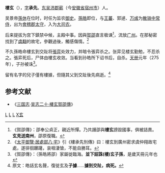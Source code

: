 '''樓玄'''（{{bd||？|?||catIdx=L}}），[[表字|字]]'''承先'''。[[孫吳_(三國)|东吴]][[沛郡|沛郡]][[蕲|蕲]]（今[[安徽省|安徽省]][[宿州市|宿州市]]）人。

吴景帝[[孫休|孫休]]在位时，时任为监农[[御史|御史]]。[[孫皓|孫皓]]即位，与[[王蕃|王蕃]]、郭逴、[[万彧|万彧]]为[[散骑常侍|散骑中常侍]]，出为[[會稽郡|會稽郡]][[太守|太守]]，入为[[大司农|大司农]]。

后来提拔为宫下鎮禁中候，主殿中事。因與[[賀邵|賀邵]]直言极谏<ref>《賀邵傳》：邵奉公貞正，親近所憚。乃共譖邵與'''樓玄'''謗毀國事，俱被詰責。'''玄見送南州'''，邵原復職。</ref>，流放[[广州_(古代)|广州]]。在那秘密找到了[[虞翻|虞翻]]的故宅，參觀過後，觸感傷情。<ref>《[[s:太平御覽/0180|太平御覽·居處部八·宅]]》引《樓承先別傳》曰：樓玄到廣州密求虞仲翔故宅處，遂徘徊躑躇，哀咽淒愴，不能自勝耳。</ref>

不久孫皓命樓玄到交趾将[[張弈|張弈]]处效力，并暗令張弈杀之。张弈见楼玄勤勉，不忍杀之。張弈死后，尸体由樓玄收敛。当看到孙皓所下诏书后，自杀。[[天册|天册]]元年（275年），子孙被诛<ref>《賀邵傳》：（孫皓將邵）家屬徙臨海。'''並下詔誅(樓)玄子孫'''，是歲天冊元年也</ref>。

留有名字的兒子僅有樓據，但隨其父到交趾後先病逝。<ref>原文：皓話玄名聲，復徙玄及'''子據'''……'''據到交阯，病死。'''</ref>

== 参考文献 ==
*《[[三国志|三国志]]·[[s:三國志/卷65|吴志二十·樓玄賀邵傳]]》

{{三国志}}

[[Category:宿州人|L]]
[[Category:东吴政治人物|L]]
[[Category:三国自杀人物|L]]
[[Category:楼姓|X玄]]